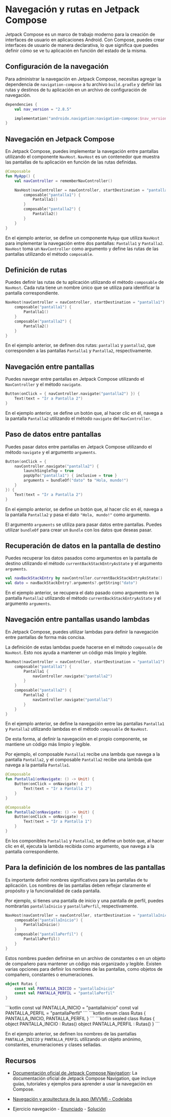 
# Navegación y rutas en Jetpack Compose

Jetpack Compose es un marco de trabajo moderno para la creación de interfaces de usuario en aplicaciones Android. Con Compose, puedes crear interfaces de usuario de manera declarativa, lo que significa que puedes definir cómo se ve tu aplicación en función del estado de la misma.

## Configuración de la navegación

Para administrar la navegación en Jetpack Compose, necesitas agregar la dependencia de `navigation-compose` a tu archivo `build.gradle` y definir las rutas y destinos de tu aplicación en un archivo de configuración de navegación.

```kotlin title="build.gradle.kts"
dependencies {
    val nav_version = "2.8.5"

    implementation("androidx.navigation:navigation-compose:$nav_version")
}
```

## Navegación en Jetpack Compose

En Jetpack Compose, puedes implementar la navegación entre pantallas utilizando el componente `NavHost`. `NavHost` es un contenedor que muestra las pantallas de tu aplicación en función de las rutas definidas.

```kotlin
@Composable
fun MyApp() {
    val navController = rememberNavController()

    NavHost(navController = navController, startDestination = "pantalla1") {
        composable("pantalla1") {
            Pantalla1()
        }
        composable("pantalla2") {
            Pantalla2()
        }
    }
}
```

En el ejemplo anterior, se define un componente `MyApp` que utiliza `NavHost` para implementar la navegación entre dos pantallas: `Pantalla1` y `Pantalla2`. `NavHost` toma un `NavController` como argumento y define las rutas de las pantallas utilizando el método `composable`.

## Definición de rutas

Puedes definir las rutas de tu aplicación utilizando el método `composable` de `NavHost`. Cada ruta tiene un nombre único que se utiliza para identificar la pantalla correspondiente.

```kotlin
NavHost(navController = navController, startDestination = "pantalla1") {
    composable("pantalla1") {
        Pantalla1()
    }
    composable("pantalla2") {
        Pantalla2()
    }
}
```

En el ejemplo anterior, se definen dos rutas: `pantalla1` y `pantalla2`, que corresponden a las pantallas `Pantalla1` y `Pantalla2`, respectivamente.

## Navegación entre pantallas

Puedes navegar entre pantallas en Jetpack Compose utilizando el `NavController` y el método `navigate`.

```kotlin
Button(onClick = { navController.navigate("pantalla2") }) {
    Text(text = "Ir a Pantalla 2")
}
```

En el ejemplo anterior, se define un botón que, al hacer clic en él, navega a la pantalla `Pantalla2` utilizando el método `navigate` del `NavController`.

## Paso de datos entre pantallas

Puedes pasar datos entre pantallas en Jetpack Compose utilizando el método `navigate` y el argumento `arguments`.

```kotlin
Button(onClick = {
    navController.navigate("pantalla2") {
        launchSingleTop = true
        popUpTo("pantalla1") { inclusive = true }
        arguments = bundleOf("dato" to "Hola, mundo!")
    }
}) {
    Text(text = "Ir a Pantalla 2")
}
```

En el ejemplo anterior, se define un botón que, al hacer clic en él, navega a la pantalla `Pantalla2` y pasa el dato `"Hola, mundo!"` como argumento.

El argumento ``arguments`` se utiliza para pasar datos entre pantallas. Puedes utilizar `bundleOf` para crear un `Bundle` con los datos que deseas pasar.

## Recuperación de datos en la pantalla de destino

Puedes recuperar los datos pasados como argumentos en la pantalla de destino utilizando el método `currentBackStackEntryAsState` y el argumento `arguments`.

```kotlin
val navBackStackEntry by navController.currentBackStackEntryAsState()
val dato = navBackStackEntry?.arguments?.getString("dato")
```

En el ejemplo anterior, se recupera el dato pasado como argumento en la pantalla `Pantalla2` utilizando el método `currentBackStackEntryAsState` y el argumento `arguments`.

## Navegación entre pantallas usando lambdas

En Jetpack Compose, puedes utilizar lambdas para definir la navegación entre pantallas de forma más concisa.

La definición de estas lambdas puede hacerse en el método `composable` de `NavHost`. Esto nos ayuda a mantener un código más limpio y legible.

```kotlin
NavHost(navController = navController, startDestination = "pantalla1") {
    composable("pantalla1") {
        Pantalla1 {
            navController.navigate("pantalla2")
        }
    }
    composable("pantalla2") {
        Pantalla2 {
            navController.navigate("pantalla1")
        }
    }
}
```

En el ejemplo anterior, se define la navegación entre las pantallas `Pantalla1` y `Pantalla2` utilizando lambdas en el método `composable` de `NavHost`.

De esta forma, al definir la navegación en el propio componente, se mantiene un código más limpio y legible.

Por ejemplo, el composable `Pantalla1` recibe una lambda que navega a la pantalla `Pantalla2`, y el composable `Pantalla2` recibe una lambda que navega a la pantalla `Pantalla1`.

```kotlin
@Composable
fun Pantalla1(onNavigate: () -> Unit) {
    Button(onClick = onNavigate) {
        Text(text = "Ir a Pantalla 2")
    }
}

@Composable
fun Pantalla2(onNavigate: () -> Unit) {
    Button(onClick = onNavigate) {
        Text(text = "Ir a Pantalla 1")
    }
}
```

En los componibles `Pantalla1` y `Pantalla2`, se define un botón que, al hacer clic en él, ejecuta la lambda recibida como argumento, que navega a la pantalla correspondiente.

## Para la definición de los nombres de las pantallas

Es importante definir nombres significativos para las pantallas de tu aplicación. Los nombres de las pantallas deben reflejar claramente el propósito y la funcionalidad de cada pantalla.

Por ejemplo, si tienes una pantalla de inicio y una pantalla de perfil, puedes nombrarlas `pantallaInicio` y `pantallaPerfil`, respectivamente.

```kotlin
NavHost(navController = navController, startDestination = "pantallaInicio") {
    composable("pantallaInicio") {
        PantallaInicio()
    }
    composable("pantallaPerfil") {
        PantallaPerfil()
    }
}
```

Estos nombres pueden definirse en un archivo de constantes o en un objeto de compañero para mantener un código más organizado y legible. Existen varias opciones para definir los nombres de las pantallas, como objetos de compañero, constantes o enumeraciones. 

<Tabs
defaultValue="companion">
<TabItem value="companion" label="Objeto anónimo">
```kotlin
object Rutas {
    const val PANTALLA_INICIO = "pantallaInicio"
    const val PANTALLA_PERFIL = "pantallaPerfil"
}
```
</TabItem>
<TabItem value="constantes" label="Constantes">
```kotlin
const val PANTALLA_INICIO = "pantallaInicio"
const val PANTALLA_PERFIL = "pantallaPerfil"
```
</TabItem>
<TabItem value="enumeraciones" label="Enumeraciones">
```kotlin
enum class Rutas {
    PANTALLA_INICIO,
    PANTALLA_PERFIL
}
```
</TabItem>
<TabItem value="sealed" label="Clases selladas">
```kotlin
sealed class Rutas {
    object PANTALLA_INICIO : Rutas()
    object PANTALLA_PERFIL : Rutas()
}
```
</TabItem>
</Tabs>

En el ejemplo anterior, se definen los nombres de las pantallas `PANTALLA_INICIO` y `PANTALLA_PERFIL` utilizando un objeto anónimo, constantes, enumeraciones y clases selladas.


## Recursos

- [Documentación oficial de Jetpack Compose Navigation](https://developer.android.com/jetpack/compose/navigation?hl=es-419): La documentación oficial de Jetpack Compose Navigation, que incluye guías, tutoriales y ejemplos para aprender a usar la navegación en Compose.

- [Navegación y arquitectura de la app (MVVM) - Codelabs](https://developer.android.com/courses/android-basics-compose/unit-4?hl=es-419)

- Ejercicio navegación - [Enunciado](https://github.com/resuadam2/enunciados-ejemplos-android-24?tab=readme-ov-file#app-de-pruebas-de-navegación) - [Solución](https://github.com/resuadam2/PruebasNavigationCompose)


